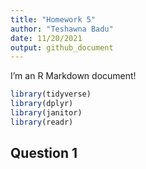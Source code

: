 ```yaml
---
title: "Homework 5"
author: "Teshawna Badu"
date: 11/20/2021
output: github_document
---
```


I'm an R Markdown document!

```r
library(tidyverse)
library(dplyr)
library(janitor)
library(readr)
```

## Question 1 
